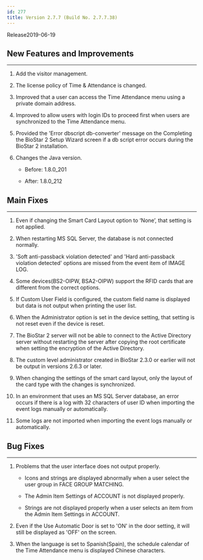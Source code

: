 ```yaml
---
id: 277
title: Version 2.7.7 (Build No. 2.7.7.38)
---
```


Release<Separator/>2019-06-19

## New Features and Improvements

---

1. Add the visitor management.

1. The license policy of Time & Attendance is changed.

1. Improved that a user can access the Time Attendance menu using a private domain address.

1. Improved to allow users with login IDs to proceed first when users are synchronized to the Time Attendance menu.

1. Provided the 'Error dbscript db-converter' message on the Completing the BioStar 2 Setup Wizard screen if a db script error occurs during the BioStar 2 installation.

1. Changes the Java version.

    * Before: 1.8.0_201

    * After: 1.8.0_212

## Main Fixes

---

1. Even if changing the Smart Card Layout option to ‘None’, that setting is not applied.

1. When restarting MS SQL Server, the database is not connected normally.

1. 'Soft anti-passback violation detected' and 'Hard anti-passback violation detected' options are missed from the event item of IMAGE LOG.

1. Some devices(BS2-OIPW, BSA2-OIPW) support the RFID cards that are different from the correct options.

1. If Custom User Field is configured, the custom field name is displayed but data is not output when printing the user list.

1. When the Administrator option is set in the device setting, that setting is not reset even if the device is reset.

1. The BioStar 2 server will not be able to connect to the Active Directory server without restarting the server after copying the root certificate when setting the encryption of the Active Directory.

1. The custom level administrator created in BioStar 2.3.0 or earlier will not be output in versions 2.6.3 or later.

1. When changing the settings of the smart card layout, only the layout of the card type with the changes is synchronized.

1. In an environment that uses an MS SQL Server database, an error occurs if there is a log with 32 characters of user ID when importing the event logs manually or automatically.

1. Some logs are not imported when importing the event logs manually or automatically.

## Bug Fixes

---

1. Problems that the user interface does not output properly.

    * Icons and strings are displayed abnormally when a user select the user group in FACE GROUP MATCHING.

    * The Admin Item Settings of ACCOUNT is not displayed properly.

    * Strings are not displayed properly when a user selects an item from the Admin Item Settings in ACCOUNT.

1. Even if the Use Automatic Door is set to 'ON' in the door setting, it will still be displayed as 'OFF' on the screen.

1. When the language is set to Spanish(Spain), the schedule calendar of the Time Attendance menu is displayed Chinese characters.